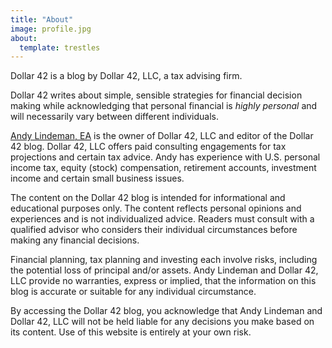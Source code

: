```yaml
---
title: "About"
image: profile.jpg
about:
  template: trestles
---
```


Dollar 42 is a blog by Dollar 42, LLC, a tax advising firm.

Dollar 42 writes about simple, sensible strategies for financial decision making while acknowledging that personal financial is _highly personal_ and will necessarily vary between different individuals.

[Andy Lindeman, EA](https://www.linkedin.com/in/andylindeman/) is the owner of Dollar 42, LLC and editor of the Dollar 42 blog. Dollar 42, LLC offers paid consulting engagements for tax projections and certain tax advice. Andy has experience with U.S. personal income tax, equity (stock) compensation, retirement accounts, investment income and certain small business issues.

:::{.callout-note}
The content on the Dollar 42 blog is intended for informational and educational purposes only. The content reflects personal opinions and experiences and is not individualized advice. Readers must consult with a qualified advisor who considers their individual circumstances before making any financial decisions.

Financial planning, tax planning and investing each involve risks, including the potential loss of principal and/or assets. Andy Lindeman and Dollar 42, LLC provide no warranties, express or implied, that the information on this blog is accurate or suitable for any individual circumstance.

By accessing the Dollar 42 blog, you acknowledge that Andy Lindeman and Dollar 42, LLC will not be held liable for any decisions you make based on its content. Use of this website is entirely at your own risk.
:::
